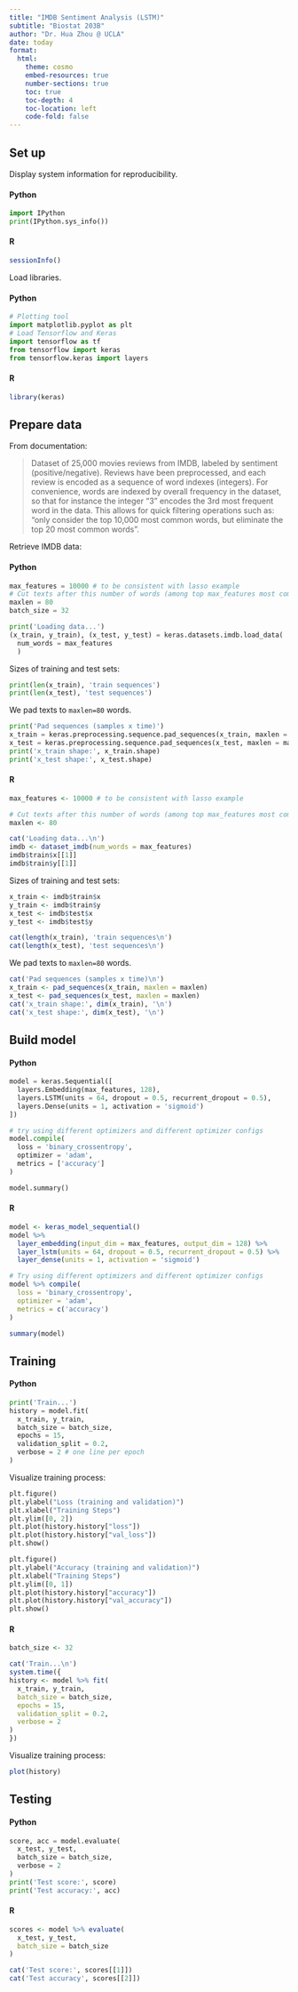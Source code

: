 ```yaml
---
title: "IMDB Sentiment Analysis (LSTM)"
subtitle: "Biostat 203B"
author: "Dr. Hua Zhou @ UCLA"
date: today
format:
  html:
    theme: cosmo
    embed-resources: true
    number-sections: true
    toc: true
    toc-depth: 4
    toc-location: left
    code-fold: false
---
```


## Set up

Display system information for reproducibility.

:::  {.panel-tabset}

#### Python

```python
import IPython
print(IPython.sys_info())
```

#### R

```r
sessionInfo()
```

:::

Load libraries.

::: {.panel-tabset}

#### Python

```python
# Plotting tool
import matplotlib.pyplot as plt
# Load Tensorflow and Keras
import tensorflow as tf
from tensorflow import keras
from tensorflow.keras import layers
```

#### R

```r
library(keras)
```

:::


## Prepare data

From documentation:  

> Dataset of 25,000 movies reviews from IMDB, labeled by sentiment (positive/negative). Reviews have been preprocessed, and each review is encoded as a sequence of word indexes (integers). For convenience, words are indexed by overall frequency in the dataset, so that for instance the integer "3" encodes the 3rd most frequent word in the data. This allows for quick filtering operations such as: "only consider the top 10,000 most common words, but eliminate the top 20 most common words".

Retrieve IMDB data:

::: {.panel-tabset}

#### Python

```python
max_features = 10000 # to be consistent with lasso example
# Cut texts after this number of words (among top max_features most common words)
maxlen = 80
batch_size = 32

print('Loading data...')
(x_train, y_train), (x_test, y_test) = keras.datasets.imdb.load_data(
  num_words = max_features
  )
```

Sizes of training and test sets:
```python
print(len(x_train), 'train sequences')
print(len(x_test), 'test sequences')
```

We pad texts to `maxlen=80` words.
```python
print('Pad sequences (samples x time)')
x_train = keras.preprocessing.sequence.pad_sequences(x_train, maxlen = maxlen)
x_test = keras.preprocessing.sequence.pad_sequences(x_test, maxlen = maxlen)
print('x_train shape:', x_train.shape)
print('x_test shape:', x_test.shape)
```

#### R

```r
max_features <- 10000 # to be consistent with lasso example

# Cut texts after this number of words (among top max_features most common words)
maxlen <- 80  

cat('Loading data...\n')
imdb <- dataset_imdb(num_words = max_features)
imdb$train$x[[1]]
imdb$train$y[[1]]
```

Sizes of training and test sets:
```r
x_train <- imdb$train$x
y_train <- imdb$train$y
x_test <- imdb$test$x
y_test <- imdb$test$y

cat(length(x_train), 'train sequences\n')
cat(length(x_test), 'test sequences\n')
```

We pad texts to `maxlen=80` words.
```r
cat('Pad sequences (samples x time)\n')
x_train <- pad_sequences(x_train, maxlen = maxlen)
x_test <- pad_sequences(x_test, maxlen = maxlen)
cat('x_train shape:', dim(x_train), '\n')
cat('x_test shape:', dim(x_test), '\n')
```

:::

## Build model

::: {.panel-tabset}

#### Python

```python
model = keras.Sequential([
  layers.Embedding(max_features, 128),
  layers.LSTM(units = 64, dropout = 0.5, recurrent_dropout = 0.5),
  layers.Dense(units = 1, activation = 'sigmoid')
])

# try using different optimizers and different optimizer configs
model.compile(
  loss = 'binary_crossentropy',
  optimizer = 'adam',
  metrics = ['accuracy']
)

model.summary()
```

#### R

```r
model <- keras_model_sequential()
model %>%
  layer_embedding(input_dim = max_features, output_dim = 128) %>% 
  layer_lstm(units = 64, dropout = 0.5, recurrent_dropout = 0.5) %>% 
  layer_dense(units = 1, activation = 'sigmoid')

# Try using different optimizers and different optimizer configs
model %>% compile(
  loss = 'binary_crossentropy',
  optimizer = 'adam',
  metrics = c('accuracy')
)

summary(model)
```

:::

## Training

::: {.panel-tabset}

#### Python

```python
print('Train...')
history = model.fit(
  x_train, y_train,
  batch_size = batch_size,
  epochs = 15,
  validation_split = 0.2, 
  verbose = 2 # one line per epoch
)
```

Visualize training process:
```python
plt.figure()
plt.ylabel("Loss (training and validation)")
plt.xlabel("Training Steps")
plt.ylim([0, 2])
plt.plot(history.history["loss"])
plt.plot(history.history["val_loss"])
plt.show()

plt.figure()
plt.ylabel("Accuracy (training and validation)")
plt.xlabel("Training Steps")
plt.ylim([0, 1])
plt.plot(history.history["accuracy"])
plt.plot(history.history["val_accuracy"])
plt.show()
```

#### R

```r
batch_size <- 32

cat('Train...\n')
system.time({
history <- model %>% fit(
  x_train, y_train,
  batch_size = batch_size,
  epochs = 15,
  validation_split = 0.2,
  verbose = 2
)
})
```

Visualize training process:
```r
plot(history)
```

:::

## Testing

::: {.panel-tabset}

#### Python

```python
score, acc = model.evaluate(
  x_test, y_test,
  batch_size = batch_size,
  verbose = 2
)
print('Test score:', score)
print('Test accuracy:', acc)
```

#### R

```r
scores <- model %>% evaluate(
  x_test, y_test,
  batch_size = batch_size
)
```

```r
cat('Test score:', scores[[1]])
cat('Test accuracy', scores[[2]])
```

:::